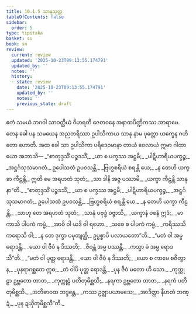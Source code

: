 ```yaml
---
title: 10.1.5 သာနုသုတ္တ
tableOfContents: false
sidebar:
  order: 5
type: tipitaka
basket: su
book: sn
review:
  current: review
  updated: '2025-10-23T09:13:55.174791'
  updated_by: ''
  notes: ''
  history:
  - state: review
    date: '2025-10-23T09:13:55.174791'
    updated_by: ''
    notes: ''
    previous_state: draft
---
```



<ReviewStatus review={frontmatter.review} showDetails={true} />

<HypothesisAnnotation frontmatter={frontmatter} />

<DynamicBreadcrumb />

<Division number="239" book="sn" e="ch" v="18" p="315">

<Paragraph number="1469" book="sn">
ဧကံ သမယံ ဘဂဝါ သာဝတ္ထိယံ ဝိဟရတိ ဇေတဝနေ အနာထပိဏ္ဍိကဿ အာရာမေ. တေန ခေါ ပန သမယေန အညတရိဿာ ဥပါသိကာယ သာနု နာမ ပုတ္တော ယက္ခေန ဂဟိတော ဟောတိ. အထ ခေါ သာ ဥပါသိကာ ပရိဒေဝမာနာ တာယံ ဝေလာယံ ဣမာ ဂါထာယော အဘာသိ—
</Paragraph>

<Paragraph number="1470" type="verses" book="sn">
_“စာတုဒ္ဒသိံ ပဉ္စဒသိံ,_  
_ယာ စ ပက္ခဿ အဋ္ဌမီ;_  
_ပါဋိဟာရိယပက္ခဉ္စ,_  
_အဋ္ဌင်္ဂသုသမာဂတံ._  

</Paragraph>

<Paragraph number="1471" book="sn">
ဥပေါသထံ ဥပဝသန္တိ,_  
_ဗြဟ္မစရိယံ စရန္တိ ယေ;_  
_န တေဟိ ယက္ခာ ကီဠန္တိ,_  
ဣတိ မေ အရဟတံ သုတံ;_  
_သာ ဒါနိ အဇ္ဇ ပဿာမိ,_  
_ယက္ခာ ကီဠန္တိ သာနုနာ”တိ._  

</Paragraph>

<Paragraph number="1472" type="verses" book="sn">
_“စာတုဒ္ဒသိံ ပဉ္စဒသိံ,_  
_ယာ စ ပက္ခဿ အဋ္ဌမီ;_  
_ပါဋိဟာရိယပက္ခဉ္စ,_  
_အဋ္ဌင်္ဂသုသမာဂတံ;_  
ဥပေါသထံ ဥပဝသန္တိ,_  
_ဗြဟ္မစရိယံ စရန္တိ ယေ._  

</Paragraph>

<Paragraph number="1473" type="verses" book="sn">
_န တေဟိ ယက္ခာ ကီဠန္တိ,_  
_သာဟု တေ အရဟတံ သုတံ;_  
_သာနုံ ပဗုဒ္ဓံ ဝဇ္ဇာသိ,_  
_ယက္ခာနံ ဝစနံ ဣဒံ;_  
_မာကာသိ ပါပကံ ကမ္မံ,_  
_အာဝိ ဝါ ယဒိ ဝါ ရဟော._  

</Paragraph>

<Paragraph number="1474" type="verses" book="sn">
_သစေ စ ပါပကံ ကမ္မံ,_  
_ကရိဿသိ ကရောသိ ဝါ;_  
_န တေ ဒုက္ခာ ပမုတျတ္ထိ,_  
ဥပ္ပစ္စာပိ ပလာယတော”တိ._  

</Paragraph>

<Paragraph number="1475" type="verses" book="sn">
_“မတံ ဝါ အမ္မ ရောဒန္တိ,_  
_ယော ဝါ ဇီဝံ န ဒိဿတိ;_  
_ဇီဝန္တံ အမ္မ ပဿန္တီ,_  
_ကသ္မာ မံ အမ္မ ရောဒသီ”တိ._  

</Paragraph>

<Paragraph number="1476" type="verses" book="sn">
_“မတံ ဝါ ပုတ္တ ရောဒန္တိ,_  
_ယော ဝါ ဇီဝံ န ဒိဿတိ;_  
_ယော စ ကာမေ စဇိတွာန,_  
_ပုနရာဂစ္ဆတေ ဣဓ;_  
_တံ ဝါပိ ပုတ္တ ရောဒန္တိ,_  
_ပုန ဇီဝံ မတော ဟိ သော._  

</Paragraph>

<Paragraph number="1477" type="verses" book="sn">
_ကုက္ကုဠာ ဥဗ္ဘတော တာတ,_  
_ကုက္ကုဠံ ပတိတုမိစ္ဆသိ;_  
_နရကာ ဥဗ္ဘတော တာတ,_  
_နရကံ ပတိတုမိစ္ဆသိ._  

</Paragraph>

<Paragraph number="1478" type="verses" book="sn">
_အဘိဓာဝထ ဘဒ္ဒန္တေ,_  
_ကဿ ဥဇ္ဈာပယာမသေ;_  
_အာဒိတ္တာ နီဟတံ ဘဏ္ဍံ,_  
_ပုန ဍယှိတုမိစ္ဆသီ”တိ._
</Paragraph>
</Division>